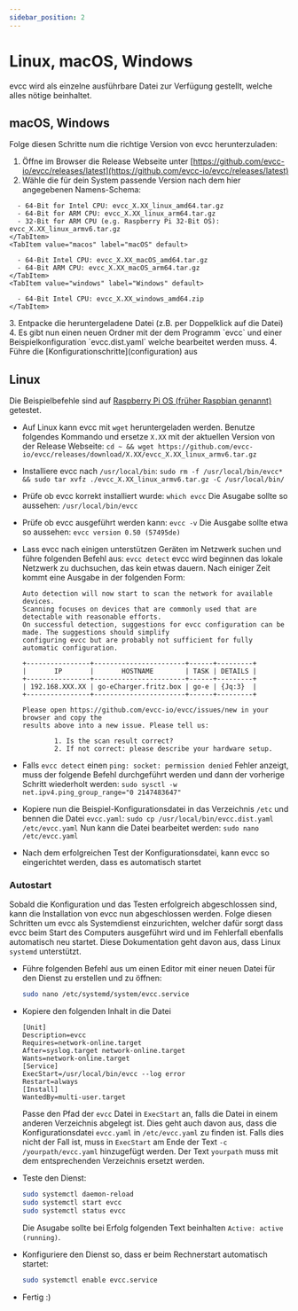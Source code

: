 ```yaml
---
sidebar_position: 2
---
```



# Linux, macOS, Windows

evcc wird als einzelne ausführbare Datei zur Verfügung gestellt, welche alles nötige beinhaltet.

## macOS, Windows

Folge diesen Schritte num die richtige Version von evcc herunterzuladen:

1. Öffne im Browser die Release Webseite unter [https://github.com/evcc-io/evcc/releases/latest](https://github.com/evcc-io/evcc/releases/latest)
2. Wähle die für dein System passende Version nach dem hier angegebenen Namens-Schema: 

  <Tabs>
    <TabItem value="linux" label="Linux" default>

      - 64-Bit for Intel CPU: evcc_X.XX_linux_amd64.tar.gz
      - 64-Bit for ARM CPU: evcc_X.XX_linux_arm64.tar.gz
      - 32-Bit for ARM CPU (e.g. Raspberry Pi 32-Bit OS): evcc_X.XX_linux_armv6.tar.gz
    </TabItem>
    <TabItem value="macos" label="macOS" default>

      - 64-Bit Intel CPU: evcc_X.XX_macOS_amd64.tar.gz
      - 64-Bit ARM CPU: evcc_X.XX_macOS_arm64.tar.gz
    </TabItem>
    <TabItem value="windows" label="Windows" default>

      - 64-Bit Intel CPU: evcc_X.XX_windows_amd64.zip
    </TabItem>
  </Tabs>
3. Entpacke die heruntergeladene Datei (z.B. per Doppelklick auf die Datei)
4. Es gibt nun einen neuen Ordner mit der dem Programm `evcc` und einer Beispielkonfiguration `evcc.dist.yaml` welche bearbeitet werden muss.
4. Führe die [Konfigurationschritte](configuration) aus

## Linux

Die Beispielbefehle sind auf [Raspberry Pi OS (früher Raspbian genannt)](https://www.raspberrypi.org/software/) getestet.

- Auf Linux kann evcc mit `wget` heruntergeladen werden.
  Benutze folgendes Kommando und ersetze `X.XX` mit der aktuellen Version von der Release Webseite:
  `cd ~ && wget https://github.com/evcc-io/evcc/releases/download/X.XX/evcc_X.XX_linux_armv6.tar.gz`
- Installiere evcc nach `/usr/local/bin`:
  `sudo rm -f /usr/local/bin/evcc* && sudo tar xvfz ./evcc_X.XX_linux_armv6.tar.gz -C /usr/local/bin/`
- Prüfe ob evcc korrekt installiert wurde:
  `which evcc`
  Die Asugabe sollte so aussehen: `/usr/local/bin/evcc`
- Prüfe ob evcc ausgeführt werden kann:
  `evcc -v`
  Die Ausgabe sollte etwa so aussehen: `evcc version 0.50 (57495de)`
- Lass evcc nach einigen unterstützen Geräten im Netzwerk suchen und führe folgenden Befehl aus:
  `evcc detect`
  evcc wird beginnen das lokale Netzwerk zu duchsuchen, das kein etwas dauern.
  Nach einiger Zeit kommt eine Ausgabe in der folgenden Form:

  ```
  Auto detection will now start to scan the network for available devices.
  Scanning focuses on devices that are commonly used that are detectable with reasonable efforts.
  On successful detection, suggestions for evcc configuration can be made. The suggestions should simplify
  configuring evcc but are probably not sufficient for fully automatic configuration.

  +----------------+-----------------------+------+---------+
  |       IP       |       HOSTNAME        | TASK | DETAILS |
  +----------------+-----------------------+------+---------+
  | 192.168.XXX.XX | go-eCharger.fritz.box | go-e | {Jq:3}  |
  +----------------+-----------------------+------+---------+

  Please open https://github.com/evcc-io/evcc/issues/new in your browser and copy the
  results above into a new issue. Please tell us:

          1. Is the scan result correct?
          2. If not correct: please describe your hardware setup.
  ```

- Falls `evcc detect` einen `ping: socket: permission denied` Fehler anzeigt, muss der folgende Befehl durchgeführt werden und dann der vorherige Schritt wiederholt werden:
  `sudo sysctl -w net.ipv4.ping_group_range="0 2147483647"`
- Kopiere nun die Beispiel-Konfigurationsdatei in das Verzeichnis `/etc` und bennen die Datei `evcc.yaml`:
  `sudo cp /usr/local/bin/evcc.dist.yaml /etc/evcc.yaml`
  Nun kann die Datei bearbeitet werden:
  `sudo nano /etc/evcc.yaml`
- Nach dem erfolgreichen Test der Konfigurationsdatei, kann evcc so eingerichtet werden, dass es automatisch startet

### Autostart

Sobald die Konfiguration und das Testen erfolgreich abgeschlossen sind, kann die Installation von evcc nun abgeschlossen werden. Folge diesen Schritten um evcc als Systemdienst einzurichten, welcher dafür sorgt dass evcc beim Start des Computers ausgeführt wird und im Fehlerfall ebenfalls automatisch neu startet. Diese Dokumentation geht davon aus, dass Linux `systemd` unterstützt.

- Führe folgenden Befehl aus um einen Editor mit einer neuen Datei für den Dienst zu erstellen und zu öffnen:

  ```sh
  sudo nano /etc/systemd/system/evcc.service
  ```

- Kopiere den folgenden Inhalt in die Datei

  ```
  [Unit]
  Description=evcc
  Requires=network-online.target
  After=syslog.target network-online.target
  Wants=network-online.target
  [Service]
  ExecStart=/usr/local/bin/evcc --log error
  Restart=always
  [Install]
  WantedBy=multi-user.target
  ```

  Passe den Pfad der `evcc` Datei in `ExecStart` an, falls die Datei in einem anderen Verzeichnis abgelegt ist.
  Dies geht auch davon aus, dass die Konfigurationsdatei `evcc.yaml` in `/etc/evcc.yaml` zu finden ist. Falls dies nicht der Fall ist, muss in `ExecStart` am Ende der Text `-c /yourpath/evcc.yaml` hinzugefügt werden. Der Text `yourpath` muss mit dem entsprechenden Verzeichnis ersetzt werden.

- Teste den Dienst:

  ```sh
  sudo systemctl daemon-reload
  sudo systemctl start evcc
  sudo systemctl status evcc
  ```

  Die Asugabe sollte  bei Erfolg folgenden Text beinhalten `Active: active (running)`.

- Konfiguriere den Dienst so, dass er beim Rechnerstart automatisch startet:

  ```sh
  sudo systemctl enable evcc.service
  ```

- Fertig :)
